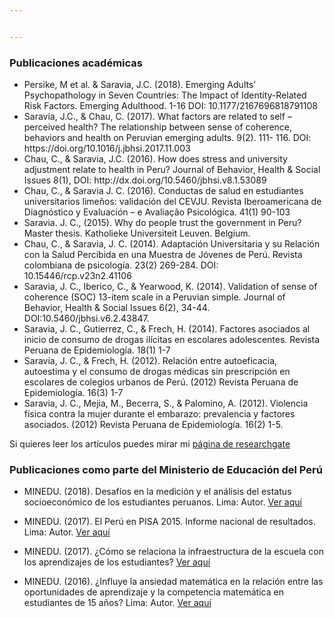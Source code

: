 ```yaml
---


---
```


### Publicaciones académicas

- Persike, M et al. & Saravia, J.C. (2018). Emerging Adults’ Psychopathology in Seven Countries: The Impact of Identity-Related Risk Factors. Emerging Adulthood.  1-16
DOI: 10.1177/2167696818791108
- Saravia, J.C.,  & Chau, C. (2017). What factors are related to self – perceived health? The relationship between sense of coherence, behaviors and health on Peruvian emerging adults. 9(2). 111- 116. DOI: https://doi.org/10.1016/j.jbhsi.2017.11.003
- Chau, C., & Saravia, J.C. (2016). How does stress and university adjustment relate to health in Peru? Journal of Behavior, Health & Social Issues 8(1), DOI: http://dx.doi.org/10.5460/jbhsi.v8.1.53089
- Chau, C., & Saravia J. C. (2016). Conductas de salud en estudiantes universitarios limeños: validación del CEVJU. Revista Iberoamericana de Diagnóstico y Evaluación – e Avaliação Psicológica. 41(1) 90-103
- Saravia. J. C., (2015). Why do people trust the government in Peru? Master thesis. Katholieke Universiteit Leuven. Belgium. 
- Chau, C., & Saravia, J. C. (2014). Adaptación Universitaria y su Relación con la Salud Percibida en una Muestra de Jóvenes de Perú. Revista colombiana de psicología. 23(2) 269-284. DOI: 10.15446/rcp.v23n2.41106
- Saravia, J. C., Iberico, C., & Yearwood, K. (2014). Validation of sense of coherence (SOC) 13-item scale in a Peruvian simple. Journal of Behavior, Health & Social Issues 6(2), 34-44. DOI:10.5460/jbhsi.v6.2.43847.
- Saravia, J. C., Gutierrez, C., & Frech, H. (2014). Factores asociados al inicio de consumo de drogas ilícitas en escolares adolescentes.  Revista Peruana de Epidemiología. 18(1) 1-7
- Saravia, J. C., & Frech, H. (2012). Relación entre autoeficacia, autoestima y el consumo de drogas médicas sin prescripción en escolares de colegios urbanos de Perú. (2012) Revista Peruana de Epidemiología. 16(3) 1-7
 - Saravia, J. C., Mejia, M., Becerra, S., & Palomino, A. (2012). Violencia física contra la mujer durante el embarazo: prevalencia y factores asociados. (2012) Revista Peruana de Epidemiología. 16(2) 1-5.
 
Si quieres leer los artículos puedes mirar mi [página de researchgate](https://www.researchgate.net/profile/Juan_Carlos_Saravia)

### Publicaciones como parte del Ministerio de Educación del Perú

- MINEDU. (2018). Desafíos en la medición y el análisis del estatus socioeconómico de los estudiantes peruanos. Lima: Autor. [Ver aquí](http://umc.minedu.gob.pe/desafios-en-la-medicion-y-el-analisis-del-estatus-socioeconomico-de-los-estudiantes-peruanos/)

- MINEDU. (2017). El Perú en PISA 2015. Informe nacional de resultados. Lima: Autor. [Ver aquí](http://umc.minedu.gob.pe/el-peru-en-pisa-2015-informe-nacional-de-resultados/)
    
- MINEDU. (2017). ¿Cómo se relaciona la infraestructura de la escuela con los aprendizajes de los estudiantes? [Ver aquí](http://umc.minedu.gob.pe/como-se-relaciona-la-infraestructura-de-la-escuela-con-los-aprendizajes-de-los-estudiantes/)

- MINEDU. (2016). ¿Influye la ansiedad matemática en la relación entre las oportunidades de aprendizaje y la competencia matemática en estudiantes de 15 años? Lima: Autor. [Ver aquí](http://repositorio.minedu.gob.pe/handle/123456789/4643)


